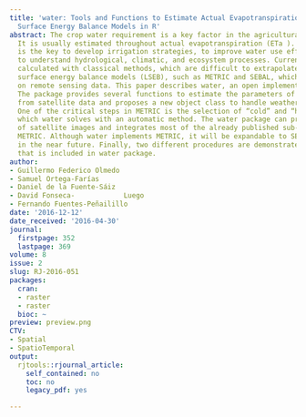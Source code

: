 ```yaml
---
title: 'water: Tools and Functions to Estimate Actual Evapotranspiration Using Land
  Surface Energy Balance Models in R'
abstract: The crop water requirement is a key factor in the agricultural process.
  It is usually estimated throughout actual evapotranspiration (ETa ). This parameter
  is the key to develop irrigation strategies, to improve water use efficiency and
  to understand hydrological, climatic, and ecosystem processes. Currently, it is
  calculated with classical methods, which are difficult to extrapolate, or with land
  surface energy balance models (LSEB), such as METRIC and SEBAL, which are based
  on remote sensing data. This paper describes water, an open implementation of LSEB.
  The package provides several functions to estimate the parameters of the LSEB equation
  from satellite data and proposes a new object class to handle weather station data.
  One of the critical steps in METRIC is the selection of “cold” and “hot” pixels,
  which water solves with an automatic method. The water package can process a batch
  of satellite images and integrates most of the already published sub-models for
  METRIC. Although water implements METRIC, it will be expandable to SEBAL and others
  in the near future. Finally, two different procedures are demonstrated using data
  that is included in water package.
author:
- Guillermo Federico Olmedo
- Samuel Ortega-Farías
- Daniel de la Fuente-Sáiz
- David Fonseca-            Luego
- Fernando Fuentes-Peñailillo
date: '2016-12-12'
date_received: '2016-04-30'
journal:
  firstpage: 352
  lastpage: 369
volume: 8
issue: 2
slug: RJ-2016-051
packages:
  cran:
  - raster
  - raster
  bioc: ~
preview: preview.png
CTV:
- Spatial
- SpatioTemporal
output:
  rjtools::rjournal_article:
    self_contained: no
    toc: no
    legacy_pdf: yes

---
```

